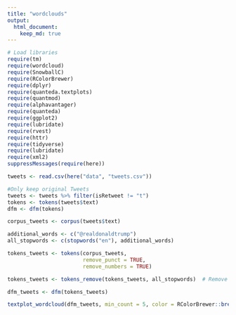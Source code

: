 ```yaml
---
title: "wordclouds"
output:
  html_document:
    keep_md: true
---
```



```r
# Load libraries
require(tm)
require(wordcloud)
require(SnowballC)
require(RColorBrewer)
require(dplyr)
require(quanteda.textplots)
require(quantmod)
require(alphavantager)
require(quanteda)
require(ggplot2)
require(lubridate)
require(rvest)
require(httr)
require(tidyverse)
require(lubridate)
require(xml2)
suppressMessages(require(here))
```



```r
tweets <- read.csv(here("data", "tweets.csv"))

#Only keep original Tweets
tweets <- tweets %>% filter(isRetweet != "t")
tokens <- tokens(tweets$text)
dfm <- dfm(tokens)
```



```r
corpus_tweets <- corpus(tweets$text)
```

```r
additional_words <- c("@realdonaldtrump")
all_stopwords <- c(stopwords("en"), additional_words)
```



```r
tokens_tweets <- tokens(corpus_tweets,  
                        remove_punct = TRUE, 
                        remove_numbers = TRUE)

tokens_tweets <- tokens_remove(tokens_tweets, all_stopwords)  # Remove stopwords

```


```r
dfm_tweets <- dfm(tokens_tweets)

```

```r
textplot_wordcloud(dfm_tweets, min_count = 5, color = RColorBrewer::brewer.pal(8, "Dark2"))
```


